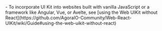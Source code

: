 <PlatformWrapper platform="web">
- To incorporate UI Kit into websites built with vanilla JavaScript or a framework like Angular,
  Vue, or Avelte, see [using the Web UIKit without
  React](https://github.com/AgoraIO-Community/Web-React-UIKit/wiki/Guide#using-the-web-uikit-without-react)

</PlatformWrapper>
